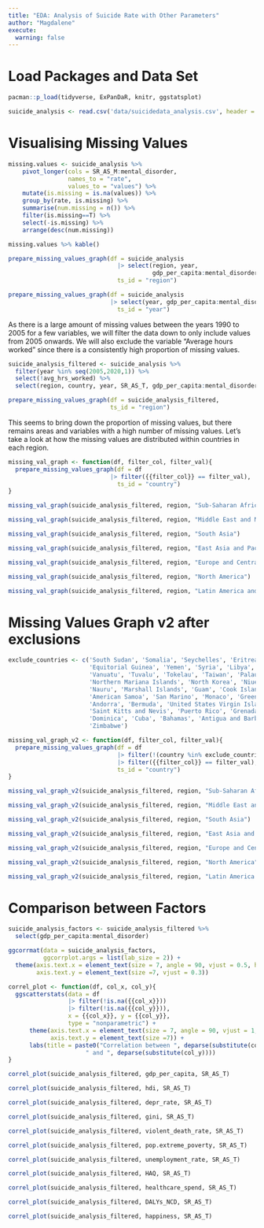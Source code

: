 ```yaml
---
title: "EDA: Analysis of Suicide Rate with Other Parameters"
author: "Magdalene"
execute: 
  warning: false
---
```


# Load Packages and Data Set

```r
pacman::p_load(tidyverse, ExPanDaR, knitr, ggstatsplot)

suicide_analysis <- read.csv('data/suicidedata_analysis.csv', header = T)
```

# Visualising Missing Values

```r
missing.values <- suicide_analysis %>%
    pivot_longer(cols = SR_AS_M:mental_disorder, 
                 names_to = "rate",
                 values_to = "values") %>%
    mutate(is.missing = is.na(values)) %>%
    group_by(rate, is.missing) %>%
    summarise(num.missing = n()) %>%
    filter(is.missing==T) %>%
    select(-is.missing) %>%
    arrange(desc(num.missing)) 

missing.values %>% kable()
```

```r
prepare_missing_values_graph(df = suicide_analysis
                               |> select(region, year,
                                         gdp_per_capita:mental_disorder), 
                               ts_id = "region")
```

```r
prepare_missing_values_graph(df = suicide_analysis 
                             |> select(year, gdp_per_capita:mental_disorder), 
                               ts_id = "year")
```

As there is a large amount of missing values between the years 1990 to 2005 for a few variables, we will filter the data down to only include values from 2005 onwards. We will also exclude the variable "Average hours worked" since there is a consistently high proportion of missing values.

```r
suicide_analysis_filtered <- suicide_analysis %>%
  filter(year %in% seq(2005,2020,1)) %>%
  select(!avg_hrs_worked) %>%
  select(region, country, year, SR_AS_T, gdp_per_capita:mental_disorder)

prepare_missing_values_graph(df = suicide_analysis_filtered, 
                             ts_id = "region")
```

This seems to bring down the proportion of missing values, but there remains areas and variables with a high number of missing values. Let's take a look at how the missing values are distributed within countries in each region.

```r
missing_val_graph <- function(df, filter_col, filter_val){
  prepare_missing_values_graph(df = df 
                             |> filter({{filter_col}} == filter_val),
                               ts_id = "country")
}
```

```r
missing_val_graph(suicide_analysis_filtered, region, "Sub-Saharan Africa")
```

```r
missing_val_graph(suicide_analysis_filtered, region, "Middle East and North Africa")
```

```r
missing_val_graph(suicide_analysis_filtered, region, "South Asia")
```

```r
missing_val_graph(suicide_analysis_filtered, region, "East Asia and Pacific")
```

```r
missing_val_graph(suicide_analysis_filtered, region, "Europe and Central Asia")
```

```r
missing_val_graph(suicide_analysis_filtered, region, "North America")
```

```r
missing_val_graph(suicide_analysis_filtered, region, "Latin America and Caribbean")
```

# Missing Values Graph v2 after exclusions

```r
exclude_countries <- c('South Sudan', 'Somalia', 'Seychelles', 'Eritrea', 
                       'Equitorial Guinea', 'Yemen', 'Syria', 'Libya',
                       'Vanuatu', 'Tuvalu', 'Tokelau', 'Taiwan', 'Palau',
                       'Northern Mariana Islands', 'North Korea', 'Niue',
                       'Nauru', 'Marshall Islands', 'Guam', 'Cook Islands',
                       'American Samoa', 'San Marino', 'Monaco', 'Greenland',
                       'Andorra', 'Bermuda', 'United States Virgin Islands', 
                       'Saint Kitts and Nevis', 'Puerto Rico', 'Grenada', 
                       'Dominica', 'Cuba', 'Bahamas', 'Antigua and Barbuda',
                       'Zimbabwe')

missing_val_graph_v2 <- function(df, filter_col, filter_val){
  prepare_missing_values_graph(df = df 
                               |> filter(!(country %in% exclude_countries))
                               |> filter({{filter_col}} == filter_val),
                               ts_id = "country")
}
```


```r
missing_val_graph_v2(suicide_analysis_filtered, region, "Sub-Saharan Africa")
```

```r
missing_val_graph_v2(suicide_analysis_filtered, region, "Middle East and North Africa")
```

```r
missing_val_graph_v2(suicide_analysis_filtered, region, "South Asia")
```

```r
missing_val_graph_v2(suicide_analysis_filtered, region, "East Asia and Pacific")
```

```r
missing_val_graph_v2(suicide_analysis_filtered, region, "Europe and Central Asia")
```

```r
missing_val_graph_v2(suicide_analysis_filtered, region, "North America")
```

```r
missing_val_graph_v2(suicide_analysis_filtered, region, "Latin America and Caribbean")
```

# Comparison between Factors

```r
suicide_analysis_factors <- suicide_analysis_filtered %>%
  select(gdp_per_capita:mental_disorder)

ggcorrmat(data = suicide_analysis_factors,
          ggcorrplot.args = list(lab_size = 2)) + 
  theme(axis.text.x = element_text(size = 7, angle = 90, vjust = 0.5, hjust=1),
        axis.text.y = element_text(size =7, vjust = 0.3)) 
```

```r
correl_plot <- function(df, col_x, col_y){
  ggscatterstats(data = df
                 |> filter(!is.na({{col_x}})) 
                 |> filter(!is.na({{col_y}})), 
                 x = {{col_x}}, y = {{col_y}}, 
                 type = "nonparametric") + 
      theme(axis.text.x = element_text(size = 7, angle = 90, vjust = 1, hjust=1),
            axis.text.y = element_text(size =7)) +
      labs(title = paste0("Correlation between ", deparse(substitute(col_x)), 
                      " and ", deparse(substitute(col_y))))
}
```

```r
correl_plot(suicide_analysis_filtered, gdp_per_capita, SR_AS_T)
```

```r
correl_plot(suicide_analysis_filtered, hdi, SR_AS_T)
```

```r
correl_plot(suicide_analysis_filtered, depr_rate, SR_AS_T)
```

```r
correl_plot(suicide_analysis_filtered, gini, SR_AS_T)
```

```r
correl_plot(suicide_analysis_filtered, violent_death_rate, SR_AS_T)
```

```r
correl_plot(suicide_analysis_filtered, pop.extreme_poverty, SR_AS_T)
```

```r
correl_plot(suicide_analysis_filtered, unemployment_rate, SR_AS_T)
```

```r
correl_plot(suicide_analysis_filtered, HAQ, SR_AS_T)
```

```r
correl_plot(suicide_analysis_filtered, healthcare_spend, SR_AS_T)
```

```r
correl_plot(suicide_analysis_filtered, DALYs_NCD, SR_AS_T)
```

```r
correl_plot(suicide_analysis_filtered, happiness, SR_AS_T)
```
